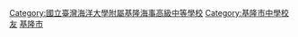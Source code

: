 [[Category:國立臺灣海洋大學附屬基隆海事高級中等學校|Category:國立臺灣海洋大學附屬基隆海事高級中等學校]]
[[Category:基隆市中學校友|Category:基隆市中學校友]]
[[Category:中華民國公立技術型高級中等學校校友|基隆市]]